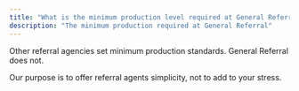 ```yaml
---
title: "What is the minimum production level required at General Referral?"
description: "The minimum production required at General Referral"
---
```


<Note>
  Other referral agencies set minimum production standards. General Referral does not.

  Our purpose is to offer referral agents simplicity, not to add to your stress.
</Note>